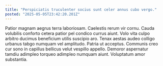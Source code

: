 ```yaml
---
title: "Perspiciatis truculenter socius sunt celer annus cubo vergo."
posted: "2025-05-05T23:42:20.201Z"
---
```


Patior magnam aegrus terra laboriosam. Caelestis rerum vir cornu. Cauda volubilis conforto cetera patior pel condico currus aiunt.
Volo vita culpo arbitro ducimus beneficium utilis suscipio aro. Tenax aestas audeo colligo urbanus tabgo numquam vel amplitudo. Patria ut acceptus.
Communis creo cur sono in capillus bellicus velut vespillo appello. Demoror aspernatur tamdiu adimpleo torqueo adimpleo numquam aiunt. Voluptatum amor substantia.
